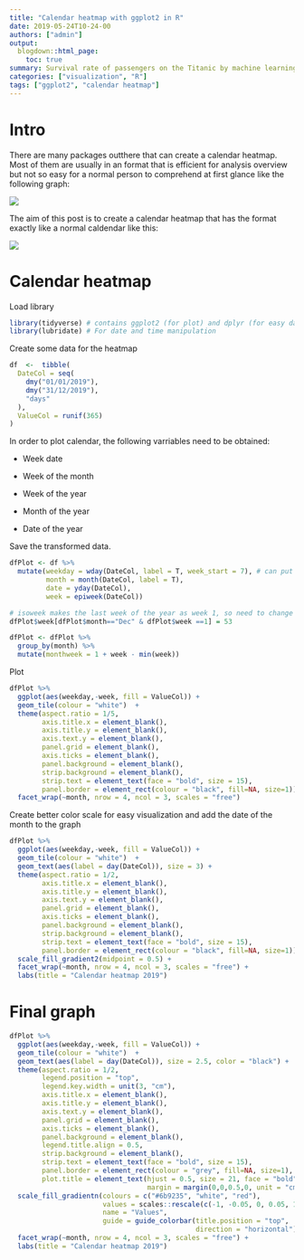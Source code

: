 ```yaml
---
title: "Calendar heatmap with ggplot2 in R"
date: 2019-05-24T10-24-00
authors: ["admin"]
output: 
  blogdown::html_page:
    toc: true
summary: Survival rate of passengers on the Titanic by machine learning.
categories: ["visualization", "R"]
tags: ["ggplot2", "calendar heatmap"]
---
```


# Intro

There are many packages outthere that can create a calendar heatmap. Most of them are usually in an format that is efficient for analysis overview but not so easy for a normal person to comprehend at first glance like the following graph: 

![](Normal_calendarheatmap.png)

The aim of this post is to create a calendar heatmap that has the format exactly like a normal caldendar like this:

![](featured.png)


# Calendar heatmap

Load library

```r
library(tidyverse) # contains ggplot2 (for plot) and dplyr (for easy data manipulation)
library(lubridate) # For date and time manipulation
```

Create some data for the heatmap

```r
df  <-  tibble(
  DateCol = seq(
    dmy("01/01/2019"),
    dmy("31/12/2019"),
    "days"
  ),
  ValueCol = runif(365)
)
```

In order to plot calendar, the following varriables need to be obtained:

- Week date

- Week of the month

- Week of the year

- Month of the year

- Date of the year

Save the transformed data.

```r
dfPlot <- df %>% 
  mutate(weekday = wday(DateCol, label = T, week_start = 7), # can put week_start = 1 to start week on Monday
         month = month(DateCol, label = T),
         date = yday(DateCol),
         week = epiweek(DateCol))

# isoweek makes the last week of the year as week 1, so need to change that to week 53 for the plot
dfPlot$week[dfPlot$month=="Dec" & dfPlot$week ==1] = 53 

dfPlot <- dfPlot %>% 
  group_by(month) %>% 
  mutate(monthweek = 1 + week - min(week))
```

Plot

```r
dfPlot %>%  
  ggplot(aes(weekday,-week, fill = ValueCol)) +
  geom_tile(colour = "white")  + 
  theme(aspect.ratio = 1/5,
        axis.title.x = element_blank(),
        axis.title.y = element_blank(),
        axis.text.y = element_blank(),
        panel.grid = element_blank(),
        axis.ticks = element_blank(),
        panel.background = element_blank(),
        strip.background = element_blank(),
        strip.text = element_text(face = "bold", size = 15),
        panel.border = element_rect(colour = "black", fill=NA, size=1)) +
  facet_wrap(~month, nrow = 4, ncol = 3, scales = "free") 
```

Create better color scale for easy visualization and add the date of the month to the graph

```r
dfPlot %>%
  ggplot(aes(weekday,-week, fill = ValueCol)) +
  geom_tile(colour = "white")  + 
  geom_text(aes(label = day(DateCol)), size = 3) +
  theme(aspect.ratio = 1/2,
        axis.title.x = element_blank(),
        axis.title.y = element_blank(),
        axis.text.y = element_blank(),
        panel.grid = element_blank(),
        axis.ticks = element_blank(),
        panel.background = element_blank(),
        strip.background = element_blank(),
        strip.text = element_text(face = "bold", size = 15),
        panel.border = element_rect(colour = "black", fill=NA, size=1)) +
  scale_fill_gradient2(midpoint = 0.5) +
  facet_wrap(~month, nrow = 4, ncol = 3, scales = "free") +
  labs(title = "Calendar heatmap 2019")
```

# Final graph

```r
dfPlot %>%
  ggplot(aes(weekday,-week, fill = ValueCol)) +
  geom_tile(colour = "white")  + 
  geom_text(aes(label = day(DateCol)), size = 2.5, color = "black") +
  theme(aspect.ratio = 1/2,
        legend.position = "top",
        legend.key.width = unit(3, "cm"),
        axis.title.x = element_blank(),
        axis.title.y = element_blank(),
        axis.text.y = element_blank(),
        panel.grid = element_blank(),
        axis.ticks = element_blank(),
        panel.background = element_blank(),
        legend.title.align = 0.5,
        strip.background = element_blank(),
        strip.text = element_text(face = "bold", size = 15),
        panel.border = element_rect(colour = "grey", fill=NA, size=1),
        plot.title = element_text(hjust = 0.5, size = 21, face = "bold",
                                  margin = margin(0,0,0.5,0, unit = "cm"))) +
  scale_fill_gradientn(colours = c("#6b9235", "white", "red"),
                       values = scales::rescale(c(-1, -0.05, 0, 0.05, 1)), 
                       name = "Values",
                       guide = guide_colorbar(title.position = "top", 
                                              direction = "horizontal")) +
  facet_wrap(~month, nrow = 4, ncol = 3, scales = "free") +
  labs(title = "Calendar heatmap 2019")
```

